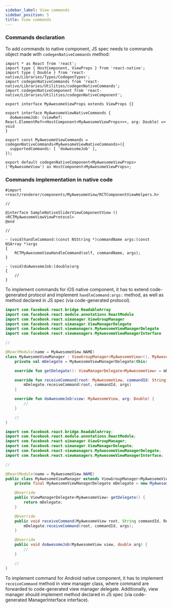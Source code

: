 ```yaml
---
sidebar_label: View commands
sidebar_position: 5
title: View commands
---
```



### Commands declaration

To add commands to native component, JS spec needs to commands object made with `codegenNativeCommands` method:

```tsx title="src/MyAwesomeViewNativeComponent.ts"
import * as React from 'react';
import type { HostComponent, ViewProps } from 'react-native';
import type { Double } from 'react-native/Libraries/Types/CodegenTypes';
import codegenNativeCommands from 'react-native/Libraries/Utilities/codegenNativeCommands';
import codegenNativeComponent from 'react-native/Libraries/Utilities/codegenNativeComponent';

export interface MyAwesomeViewProps extends ViewProps {}

export interface MyAwesomeViewNativeCommands {
  doAwesomeJob: (viewRef: React.ElementRef<<HostComponent<MyAwesomeViewProps>>>, arg: Double) => void
}

export const MyAwesomeViewCommands = codegenNativeCommands<MyAwesomeViewNativeCommands>({
  supportedCommands: [ 'doAwesomeJob' ],
});

export default codegenNativeComponent<MyAwesomeViewProps>('MyAwesomeView') as HostComponent<MyAwesomeViewProps>;
```

### Commands implementation in native code

<Tabs groupId="native_side">
<TabItem value="iOS" label="iOS">

```objc title="ios/MyAwesomeViewComponentView.mm"
#import <react/renderer/components/MyAwesomeView/RCTComponentViewHelpers.h>

//

@interface SampleNativeSliderViewComponentView () <RCTMyAwesomeViewViewProtocol>
@end

//

- (void)handleCommand:(const NSString *)commandName args:(const NSArray *)args
{
    RCTMyAwesomeViewHandleCommand(self, commandName, args);
}

- (void)doAwesomeJob:(double)arg
{
    //
}
```

To implement commands for iOS native component, it has to extend code-generated protocol and implement `handleCommand:args:` method, as well as method declared in JS spec (via code-generated protocol).

</TabItem>

<TabItem value="Android" label="Android">

<Tabs groupId="android_lang">
<TabItem value="kotlin" label="Kotlin">

```kotlin title="android/src/main/newarch/com/myawesomeapp/MyAwesomeViewManager.kt"
import com.facebook.react.bridge.ReadableArray
import com.facebook.react.module.annotations.ReactModule
import com.facebook.react.uimanager.ViewGroupManager
import com.facebook.react.uimanager.ViewManagerDelegate
import com.facebook.react.viewmanagers.MyAwesomeViewManagerDelegate
import com.facebook.react.viewmanagers.MyAwesomeViewManagerInterface

//

@ReactModule(name = MyAwesomeView.NAME)
class MyAwesomeViewManager : ViewGroupManager<MyAwesomeView>(), MyAwesomeViewManagerInterface<MyAwesomeView> {
    private val mDelegate = MyAwesomeViewManagerDelegate(this)

    override fun getDelegate(): ViewManagerDelegate<MyAwesomeView> = mDelegate

    override fun receiveCommand(root: MyAwesomeView, commandId: String?, args: ReadableArray?) {
        mDelegate.receiveCommand(root, commandId, args)
    }

    override fun doAwesomeJob(view: MyAwesomeView, arg: Double) {
        //
    }

    //
}
```

</TabItem>
<TabItem value="java" label="Java">

```java title="android/src/main/newarch/com/myawesomeapp/MyAwesomeViewManager.java"
import com.facebook.react.bridge.ReadableArray;
import com.facebook.react.module.annotations.ReactModule;
import com.facebook.react.uimanager.ViewGroupManager;
import com.facebook.react.uimanager.ViewManagerDelegate;
import com.facebook.react.viewmanagers.MyAwesomeViewManagerDelegate;
import com.facebook.react.viewmanagers.MyAwesomeViewManagerInterface;

//

@ReactModule(name = MyAwesomeView.NAME)
public class MyAwesomeViewManager extends ViewGroupManager<MyAwesomeView> implements MyAwesomeViewManagerInterface<MyAwesomeView> {
    private final MyAwesomeViewManagerDelegate mDelegate = new MyAwesomeViewManagerDelegate(this);

    @Override
    public ViewManagerDelegate<MyAwesomeView> getDelegate() {
        return mDelegate;
    }

    @Override
    public void receiveCommand(MyAwesomeView root, String commandId, ReadableArray args) {
        mDelegate.receiveCommand(root, commandId, args);
    }

    @Override
    public void doAwesomeJob(MyAwesomeView view, double arg) {
        //
    }

    //
}
```

</TabItem>
</Tabs>

To implement command for Android native component, it has to implement `receiveCommand` method in view manager class, where command are forwarded to code-generated view manager delegate.
Additionally, view manager should implement method declared in JS spec (via code-generated ManagerInterface interface).

</TabItem>
</Tabs>
